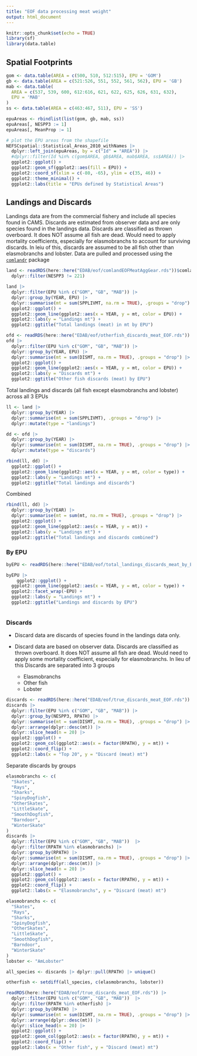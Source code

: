 ```yaml
---
title: "EOF data processing meat weight"
output: html_document
---
```


```r
knitr::opts_chunk$set(echo = TRUE)
library(sf)
library(data.table)
```

## Spatial Footprints

```r
gom <- data.table(AREA = c(500, 510, 512:515), EPU = 'GOM')
gb <- data.table(AREA = c(521:526, 551, 552, 561, 562), EPU = 'GB')
mab <- data.table(
  AREA = c(537, 539, 600, 612:616, 621, 622, 625, 626, 631, 632),
  EPU = 'MAB'
)
ss <- data.table(AREA = c(463:467, 511), EPU = 'SS')

epuAreas <- rbindlist(list(gom, gb, mab, ss))
epuAreas[, NESPP3 := 1]
epuAreas[, MeanProp := 1]

# plot the EPU areas from the shapefile
NEFSCspatial::Statistical_Areas_2010_withNames |>
  dplyr::left_join(epuAreas, by = c("Id" = "AREA")) |>
  #dplyr::filter(Id %in% c(gom$AREA, gb$AREA, mab$AREA, ss$AREA)) |>
  ggplot2::ggplot() +
  ggplot2::geom_sf(ggplot2::aes(fill = EPU)) +
  ggplot2::coord_sf(xlim = c(-80, -65), ylim = c(35, 46)) +
  ggplot2::theme_minimal() +
  ggplot2::labs(title = "EPUs defined by Statistical Areas")
```

## Landings and Discards

Landings data are from the commercial fishery and include all species found in CAMS. Discards are estimated from observer data and are only species found in the landings data. Discards are classified as thrown overboard. It does NOT assume all fish are dead. Would need to apply mortality coefficients, especially for elasmobranchs to account for surviving discards. In leiu of this, discards are assumed to be all fish other than elasmobranchs and lobster. Data are pulled and processed using the [`comlandr`](https://noaa-edab.github.io/comlandr/) package

```r

land <- readRDS(here::here("EDAB/eof/comlandEOFMeatAggGear.rds"))$comland |> 
  dplyr::filter(NESPP3 != 221)

land |>
  dplyr::filter(EPU %in% c("GOM", "GB", "MAB")) |>
  dplyr::group_by(YEAR, EPU) |>
  dplyr::summarise(mt = sum(SPPLIVMT, na.rm = TRUE), .groups = "drop") |>
  ggplot2::ggplot() +
  ggplot2::geom_line(ggplot2::aes(x = YEAR, y = mt, color = EPU)) +
  ggplot2::labs(y = "Landings mt") +
  ggplot2::ggtitle("Total landings (meat) in mt by EPU")


```

```r
ofd <- readRDS(here::here("EDAB/eof/otherfish_discards_meat_EOF.rds"))
ofd |>
  dplyr::filter(EPU %in% c("GOM", "GB", "MAB")) |>
  dplyr::group_by(YEAR, EPU) |>
  dplyr::summarise(mt = sum(DISMT, na.rm = TRUE), .groups = "drop") |>
  ggplot2::ggplot() +
  ggplot2::geom_line(ggplot2::aes(x = YEAR, y = mt, color = EPU)) +
  ggplot2::labs(y = "Discards mt") +
  ggplot2::ggtitle("Other fish discards (meat) by EPU")

```

Total landings and discards (all fish except elasmobranchs and lobster) across all 3 EPUs

```r

ll <- land |>
  dplyr::group_by(YEAR) |>
  dplyr::summarise(mt = sum(SPPLIVMT), .groups = "drop") |>
  dplyr::mutate(type = "landings")

dd <- ofd |>
  dplyr::group_by(YEAR) |>
  dplyr::summarise(mt = sum(DISMT, na.rm = TRUE), .groups = "drop") |>
  dplyr::mutate(type = "discards")

rbind(ll, dd) |>
  ggplot2::ggplot() +
  ggplot2::geom_line(ggplot2::aes(x = YEAR, y = mt, color = type)) +
  ggplot2::labs(y = "Landings mt") +
  ggplot2::ggtitle("Total landings and discards")

```
Combined

```r
rbind(ll, dd) |>
  dplyr::group_by(YEAR) |>
  dplyr::summarise(mt = sum(mt, na.rm = TRUE), .groups = "drop") |>
  ggplot2::ggplot() +
  ggplot2::geom_line(ggplot2::aes(x = YEAR, y = mt)) +
  ggplot2::labs(y = "Landings mt") +
  ggplot2::ggtitle("Total landings and discards combined")

```

### By EPU

```r
byEPU <- readRDS(here::here("EDAB/eof/total_landings_discards_meat_by_EPU.rds")) 

byEPU |> 
    ggplot2::ggplot() +
  ggplot2::geom_line(ggplot2::aes(x = YEAR, y = mt, color = type)) +
  ggplot2::facet_wrap(~EPU) +
  ggplot2::labs(y = "Landings mt") +
  ggplot2::ggtitle("Landings and discards by EPU")



```

### Discards

* Discard data are discards of species found in the landings data only.
* Discard data are based on observer data. Discards are classified as thrown overboard. It does NOT assume all fish are dead. Would need to apply some mortality coefficient, especially for elasmobranchs. In lieu of this Discards are separated into 3 groups

  * Elasmobranchs
  * Other fish
  * Lobster

```r
discards <- readRDS(here::here("EDAB/eof/true_discards_meat_EOF.rds")) 
discards |>
  dplyr::filter(EPU %in% c("GOM", "GB", "MAB")) |>
  dplyr::group_by(NESPP3, RPATH) |>
  dplyr::summarise(mt = sum(DISMT, na.rm = TRUE), .groups = "drop") |>
  dplyr::arrange(dplyr::desc(mt)) |>
  dplyr::slice_head(n = 20) |>
  ggplot2::ggplot() +
  ggplot2::geom_col(ggplot2::aes(x = factor(RPATH), y = mt)) +
  ggplot2::coord_flip() +
  ggplot2::labs(x = "Top 20", y = "Discard (meat) mt")
```

Separate discards by groups

```r

elasmobranchs <- c(
  "Skates",
  "Rays",
  "Sharks",
  "SpinyDogfish",
  "OtherSkates",
  "LittleSkate",
  "SmoothDogfish",
  "Barndoor",
  "WinterSkate"
)
discards |>
  dplyr::filter(EPU %in% c("GOM", "GB", "MAB"))  |>
  dplyr::filter(RPATH %in% elasmobranchs) |> 
  dplyr::group_by(RPATH) |>
  dplyr::summarise(mt = sum(DISMT, na.rm = TRUE), .groups = "drop") |>
  dplyr::arrange(dplyr::desc(mt)) |>
  dplyr::slice_head(n = 20) |>
  ggplot2::ggplot() +
  ggplot2::geom_col(ggplot2::aes(x = factor(RPATH), y = mt)) +
  ggplot2::coord_flip() +
  ggplot2::labs(x = "Elasmobranchs", y = "Discard (meat) mt")

```

```r

elasmobranchs <- c(
  "Skates",
  "Rays",
  "Sharks",
  "SpinyDogfish",
  "OtherSkates",
  "LittleSkate",
  "SmoothDogfish",
  "Barndoor",
  "WinterSkate"
)
lobster <- "AmLobster"

all_species <- discards |> dplyr::pull(RPATH) |> unique()

otherfish <- setdiff(all_species, c(elasmobranchs, lobster))

readRDS(here::here("EDAB/eof/true_discards_meat_EOF.rds")) |>
  dplyr::filter(EPU %in% c("GOM", "GB", "MAB"))  |>
  dplyr::filter(RPATH %in% otherfish) |> 
  dplyr::group_by(RPATH) |>
  dplyr::summarise(mt = sum(DISMT, na.rm = TRUE), .groups = "drop") |>
  dplyr::arrange(dplyr::desc(mt)) |>
  dplyr::slice_head(n = 20) |>
  ggplot2::ggplot() +
  ggplot2::geom_col(ggplot2::aes(x = factor(RPATH), y = mt)) +
  ggplot2::coord_flip() +
  ggplot2::labs(x = "Other fish", y = "Discard (meat) mt")
```

